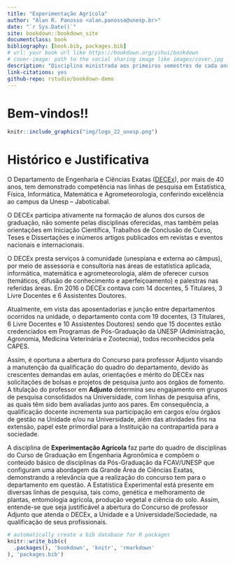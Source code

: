 ```yaml
--- 
title: "Experimentação Agrícola"
author: "Alan R. Panosso <alan.panosso@unesp.br>"
date: "`r Sys.Date()`"
site: bookdown::bookdown_site
documentclass: book
bibliography: [book.bib, packages.bib]
# url: your book url like https://bookdown.org/yihui/bookdown
# cover-image: path to the social sharing image like images/cover.jpg
description: "Disciplina ministrada aos primeiros semestres de cada ano no curso de Graduação e Pós-graduação em Agronomia (Ciência do Solo e Genética e Melhoramento de Plantas) da Faculdade de Ciências Agrárias e Veterinárias (FCAV) da UNESP de Jaboticabal."
link-citations: yes
github-repo: rstudio/bookdown-demo
---
```


# Bem-vindos!! {-}
```r
knitr::include_graphics("img/logo_22_unesp.png")
```

# Histórico e Justificativa

O Departamento de Engenharia e Ciências Exatas ([DECEx](https://www.fcav.unesp.br/#!/engenharia)), por mais de $40$ anos, tem demonstrado competência nas linhas de pesquisa em Estatística, Física, Informática, Matemática e Agrometeorologia, conferindo excelência ao campus da Unesp – Jaboticabal. 

O DECEx participa ativamente na formação de alunos dos cursos de graduação, não somente pelas disciplinas oferecidas, mas também pelas orientações em Iniciação Científica, Trabalhos de Conclusão de Curso, Teses e Dissertações e inúmeros artigos publicados em revistas e eventos nacionais e internacionais.

O DECEx presta serviços à comunidade (unespiana e externa ao câmpus), por meio de assessoria e consultoria nas áreas de estatística aplicada, informática, matemática e agrometeorologia, além de oferecer cursos (temáticos, difusão de conhecimento e aperfeiçoamento) e palestras nas referidas áreas. Em $2016$ o DECEx contava com $14$ docentes, $5$ Titulares, $3$ Livre Docentes e $6$ Assistentes Doutores. 

Atualmente, em vista das aposentadorias e junção entre departamentos ocorridos na unidade, o departamento conta com $19$ docentes, ($3$ Titulares, $6$ Livre Docentes e $10$ Assistentes Doutores) sendo que $15$ docentes estão credenciados em Programas de Pós-Graduação da UNESP (Administração, Agronomia, Medicina Veterinária e Zootecnia), todos reconhecidos pela CAPES.  

Assim, é oportuna a abertura do Concurso para professor Adjunto visando a manutenção da qualificação do quadro do departamento, devido às crescentes demandas em aulas, orientações e mérito do DECEx nas solicitações de bolsas e projetos de pesquisa junto aos órgãos de fomento. A titulação do professor em **Adjunto** determina seu engajamento em grupos de pesquisa consolidados na Universidade, com linhas de pesquisa afins, as quais têm sido bem avaliadas junto aos pares. Em consequência, a qualificação docente incrementa sua participação em cargos e/ou órgãos de gestão na Unidade e/ou na Universidade, além das atividades fins na extensão, papel este primordial para a Instituição na contrapartida para a sociedade. 

A disciplina de **Experimentação Agrícola** faz parte do quadro de disciplinas do Curso de Graduação em Engenharia Agronômica e compõem o conteúdo básico de disciplinas da Pós-Graduação da FCAV/UNESP que configuram uma abordagem da Grande Área de Ciências Exatas, demonstrando a relevância que a realização do concurso tem para o departamento em questão. A Estatística Experimental está presente em diversas linhas de pesquisa, tais como, genética e melhoramento de plantas, entomologia agrícola, produção vegetal e ciência do solo. Assim, entende-se que seja justificável a abertura do Concurso de professor Adjunto que atenda o DECEx, a Unidade e a Universidade/Sociedade, na qualificação de seus profissionais.


```r
# automatically create a bib database for R packages
knitr::write_bib(c(
  .packages(), 'bookdown', 'knitr', 'rmarkdown'
), 'packages.bib')
```
